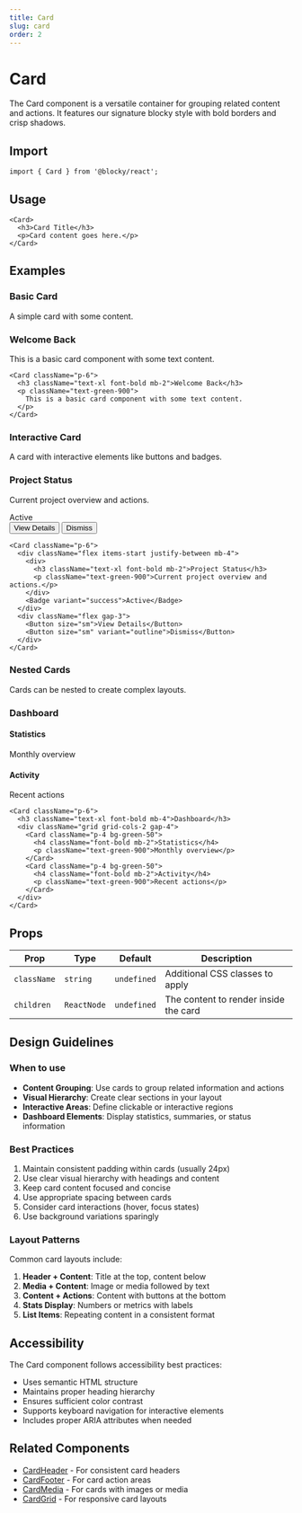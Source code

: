 ```yaml
---
title: Card
slug: card
order: 2
---
```



# Card

The Card component is a versatile container for grouping related content and actions. It features our signature blocky style with bold borders and crisp shadows.

## Import

```tsx
import { Card } from '@blocky/react';
```

## Usage

```tsx
<Card>
  <h3>Card Title</h3>
  <p>Card content goes here.</p>
</Card>
```

## Examples

### Basic Card

A simple card with some content.

<Card className="p-6">
  <h3 className="text-xl font-bold mb-2">Welcome Back</h3>
  <p className="text-green-900">
    This is a basic card component with some text content.
  </p>
</Card>

```tsx
<Card className="p-6">
  <h3 className="text-xl font-bold mb-2">Welcome Back</h3>
  <p className="text-green-900">
    This is a basic card component with some text content.
  </p>
</Card>
```

### Interactive Card

A card with interactive elements like buttons and badges.

<Card className="p-6">
  <div className="flex items-start justify-between mb-4">
    <div>
      <h3 className="text-xl font-bold mb-2">Project Status</h3>
      <p className="text-green-900">Current project overview and actions.</p>
    </div>
    <Badge variant="success">Active</Badge>
  </div>
  <div className="flex gap-3">
    <Button size="sm">View Details</Button>
    <Button size="sm" variant="outline">Dismiss</Button>
  </div>
</Card>

```tsx
<Card className="p-6">
  <div className="flex items-start justify-between mb-4">
    <div>
      <h3 className="text-xl font-bold mb-2">Project Status</h3>
      <p className="text-green-900">Current project overview and actions.</p>
    </div>
    <Badge variant="success">Active</Badge>
  </div>
  <div className="flex gap-3">
    <Button size="sm">View Details</Button>
    <Button size="sm" variant="outline">Dismiss</Button>
  </div>
</Card>
```

### Nested Cards

Cards can be nested to create complex layouts.

<Card className="p-6">
  <h3 className="text-xl font-bold mb-4">Dashboard</h3>
  <div className="grid grid-cols-2 gap-4">
    <Card className="p-4 bg-green-50">
      <h4 className="font-bold mb-2">Statistics</h4>
      <p className="text-green-900">Monthly overview</p>
    </Card>
    <Card className="p-4 bg-green-50">
      <h4 className="font-bold mb-2">Activity</h4>
      <p className="text-green-900">Recent actions</p>
    </Card>
  </div>
</Card>

```tsx
<Card className="p-6">
  <h3 className="text-xl font-bold mb-4">Dashboard</h3>
  <div className="grid grid-cols-2 gap-4">
    <Card className="p-4 bg-green-50">
      <h4 className="font-bold mb-2">Statistics</h4>
      <p className="text-green-900">Monthly overview</p>
    </Card>
    <Card className="p-4 bg-green-50">
      <h4 className="font-bold mb-2">Activity</h4>
      <p className="text-green-900">Recent actions</p>
    </Card>
  </div>
</Card>
```

## Props

| Prop | Type | Default | Description |
|------|------|---------|-------------|
| `className` | `string` | `undefined` | Additional CSS classes to apply |
| `children` | `ReactNode` | `undefined` | The content to render inside the card |

## Design Guidelines

### When to use

- **Content Grouping**: Use cards to group related information and actions
- **Visual Hierarchy**: Create clear sections in your layout
- **Interactive Areas**: Define clickable or interactive regions
- **Dashboard Elements**: Display statistics, summaries, or status information

### Best Practices

1. Maintain consistent padding within cards (usually 24px)
2. Use clear visual hierarchy with headings and content
3. Keep card content focused and concise
4. Use appropriate spacing between cards
5. Consider card interactions (hover, focus states)
6. Use background variations sparingly

### Layout Patterns

Common card layouts include:

1. **Header + Content**: Title at the top, content below
2. **Media + Content**: Image or media followed by text
3. **Content + Actions**: Content with buttons at the bottom
4. **Stats Display**: Numbers or metrics with labels
5. **List Items**: Repeating content in a consistent format

## Accessibility

The Card component follows accessibility best practices:

- Uses semantic HTML structure
- Maintains proper heading hierarchy
- Ensures sufficient color contrast
- Supports keyboard navigation for interactive elements
- Includes proper ARIA attributes when needed

## Related Components

- [CardHeader](/docs/components/card-header) - For consistent card headers
- [CardFooter](/docs/components/card-footer) - For card action areas
- [CardMedia](/docs/components/card-media) - For cards with images or media
- [CardGrid](/docs/components/card-grid) - For responsive card layouts 